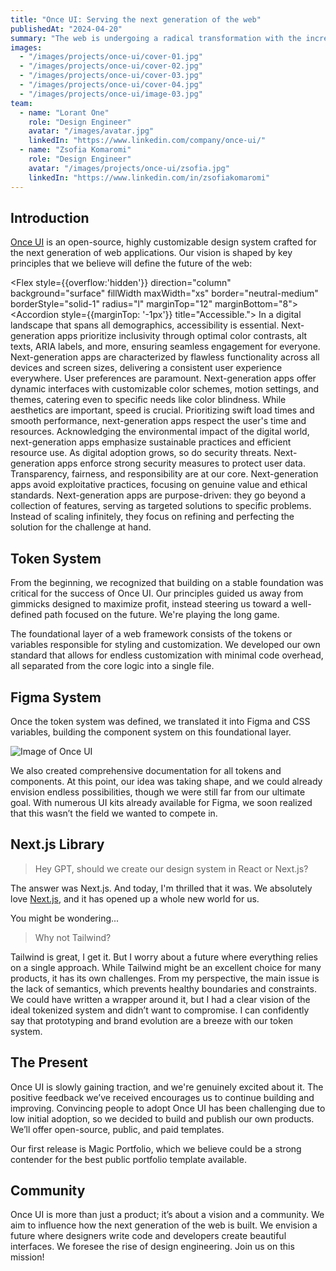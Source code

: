 ```yaml
---
title: "Once UI: Serving the next generation of the web"
publishedAt: "2024-04-20"
summary: "The web is undergoing a radical transformation with the increasing presence of LLMs. Once UI is dedicated to supporting this new era of the web."
images:
  - "/images/projects/once-ui/cover-01.jpg"
  - "/images/projects/once-ui/cover-02.jpg"
  - "/images/projects/once-ui/cover-03.jpg"
  - "/images/projects/once-ui/cover-04.jpg"
  - "/images/projects/once-ui/image-03.jpg"
team:
  - name: "Lorant One"
    role: "Design Engineer"
    avatar: "/images/avatar.jpg"
    linkedIn: "https://www.linkedin.com/company/once-ui/"
  - name: "Zsofia Komaromi"
    role: "Design Engineer"
    avatar: "/images/projects/once-ui/zsofia.jpg"
    linkedIn: "https://www.linkedin.com/in/zsofiakomaromi"
---
```


## Introduction


[Once UI](https://once-ui.com) is an open-source, highly customizable design system crafted for the next generation of web applications. Our vision is shaped by key principles that we believe will define the future of the web:

<Flex
  style={{overflow:'hidden'}}
  direction="column"
  background="surface"
  fillWidth maxWidth="xs"
  border="neutral-medium" borderStyle="solid-1" radius="l"
  marginTop="12"
  marginBottom="8">
  <Accordion
    style={{marginTop: '-1px'}}
    title="Accessible.">
    In a digital landscape that spans all demographics, accessibility is essential. Next-generation apps prioritize inclusivity through optimal color contrasts, alt texts, ARIA labels, and more, ensuring seamless engagement for everyone.
  </Accordion>
  <Accordion
    title="Responsive.">
    Next-generation apps are characterized by flawless functionality across all devices and screen sizes, delivering a consistent user experience everywhere.
  </Accordion>
  <Accordion
    title="Customizable.">
    User preferences are paramount. Next-generation apps offer dynamic interfaces with customizable color schemes, motion settings, and themes, catering even to specific needs like color blindness.
  </Accordion>
  <Accordion
    title="Performant.">
    While aesthetics are important, speed is crucial. Prioritizing swift load times and smooth performance, next-generation apps respect the user's time and resources.
  </Accordion>
  <Accordion
    title="Sustainable.">
    Acknowledging the environmental impact of the digital world, next-generation apps emphasize sustainable practices and efficient resource use.
  </Accordion>
  <Accordion
    title="Secure.">
    As digital adoption grows, so do security threats. Next-generation apps enforce strong security measures to protect user data.
  </Accordion>
  <Accordion
    title="Ethical.">
    Transparency, fairness, and responsibility are at our core. Next-generation apps avoid exploitative practices, focusing on genuine value and ethical standards.
  </Accordion>
  <Accordion
    title="Purpose-Driven.">
    Next-generation apps are purpose-driven: they go beyond a collection of features, serving as targeted solutions to specific problems. Instead of scaling infinitely, they focus on refining and perfecting the solution for the challenge at hand.
  </Accordion>
</Flex>

## Token System

From the beginning, we recognized that building on a stable foundation was critical for the success of Once UI. Our principles guided us away from gimmicks designed to maximize profit, instead steering us toward a well-defined path focused on the future. We're playing the long game.

The foundational layer of a web framework consists of the tokens or variables responsible for styling and customization. We developed our own standard that allows for endless customization with minimal code overhead, all separated from the core logic into a single file.

<Flex fillWidth paddingTop="l">
  <Projects slug="the-design-dividend"/>
</Flex>

## Figma System

Once the token system was defined, we translated it into Figma and CSS variables, building the component system on this foundational layer.

![Image of Once UI](/images/projects/once-ui/cover-02.jpg)

We also created comprehensive documentation for all tokens and components. At this point, our idea was taking shape, and we could already envision endless possibilities, though we were still far from our ultimate goal. With numerous UI kits already available for Figma, we soon realized that this wasn’t the field we wanted to compete in.

## Next.js Library

> Hey GPT, should we create our design system in React or Next.js?

The answer was Next.js. And today, I'm thrilled that it was. We absolutely love [Next.js](https://nextjs.org), and it has opened up a whole new world for us.

You might be wondering...

> Why not Tailwind?

Tailwind is great, I get it. But I worry about a future where everything relies on a single approach. While Tailwind might be an excellent choice for many products, it has its own challenges. From my perspective, the main issue is the lack of semantics, which prevents healthy boundaries and constraints. We could have written a wrapper around it, but I had a clear vision of the ideal tokenized system and didn’t want to compromise. I can confidently say that prototyping and brand evolution are a breeze with our token system.

## The Present

Once UI is slowly gaining traction, and we're genuinely excited about it. The positive feedback we’ve received encourages us to continue building and improving. Convincing people to adopt Once UI has been challenging due to low initial adoption, so we decided to build and publish our own products. We’ll offer open-source, public, and paid templates.

Our first release is Magic Portfolio, which we believe could be a strong contender for the best public portfolio template available.

<Flex fillWidth paddingTop="l">
  <Projects slug="magic-portfolio"/>
</Flex>

## Community

Once UI is more than just a product; it’s about a vision and a community. We aim to influence how the next generation of the web is built. We envision a future where designers write code and developers create beautiful interfaces. We foresee the rise of design engineering. Join us on this mission!

<Flex fillWidth paddingY="m">
  <Discord/>
</Flex>